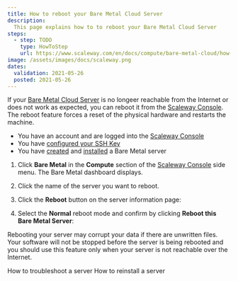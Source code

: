 ```yaml
---
title: How to reboot your Bare Metal Cloud Server
description:
  This page explains how to to reboot your Bare Metal Cloud Server
steps:
  - step: TODO
    type: HowToStep
    url: https://www.scaleway.com/en/docs/compute/bare-metal-cloud/how-to/reboot-server/
image: /assets/images/docs/scaleway.png
dates:
  validation: 2021-05-26
  posted: 2021-05-26
---
```


If your [Bare Metal Cloud Server](https://www.scaleway.com/en/bare-metal-servers/) is no longeer reachable from the Internet or does not work as expected, you can reboot it from the [Scaleway Console](https://console.scaleway.com). The reboot feature forces a reset of the physical hardware and restarts the machine. 

<Message type="requirement">

- You have an account and are logged into the [Scaleway Console](https://console.scaleway.com)  
- You have [configured your SSH Key](/console/my-project/how-to/create-ssh-key)
- You have [created](/compute/bare-metal-cloud/how-to/create-server) and [installed](/compute/bare-metal-cloud/how-to/install-server) a Bare Metal server

</Message>

1. Click **Bare Metal** in the **Compute** section of the [Scaleway Console](https://console.scaleway.com) side menu. The Bare Metal dashboard displays.

2. Click the name of the server you want to reboot.

3. Click the **Reboot** button on the server information page: 
  <Lightbox src="assets/scaleway-reboot-bare-metal-cloud-server.png" alt="" />

4. Select the **Normal** reboot mode and confirm by clicking **Reboot this Bare Metal Server**:
  <Lightbox src="assets/scaleway-bare-metal-cloud-server-reboot-normal.png" alt="" />

  <Message type="important">

  Rebooting your server may corrupt your data if there are unwritten files. Your software will not be stopped before the server is being rebooted and you should use this feature only when your server is not reachable over the Internet.

  </Message>

<Navigation title="See Also">
  <PreviousButton to="/compute/bare-metal-cloud/how-to/troubleshoot-server/">How to troubleshoot a server</PreviousButton>
  <NextButton to="/compute/bare-metal-cloud/how-to/reinstall-server/">How to reinstall a server</NextButton>
</Navigation>
